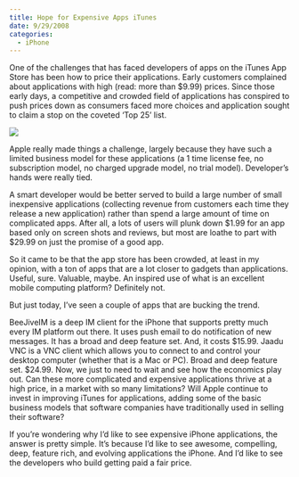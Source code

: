 ```yaml
---
title: Hope for Expensive Apps iTunes
date: 9/29/2008
categories:
  - iPhone
---
```


One of the challenges that has faced developers of apps on the iTunes App Store has been how to price their applications. Early customers complained about applications with high (read: more than \$9.99) prices. Since those early days, a competitive and crowded field of applications has conspired to push prices down as consumers faced more choices and application sought to claim a stop on the coveted 'Top 25' list.

![](penny.jpg){fig-align="center"}

Apple really made things a challenge, largely because they have such a limited business model for these applications (a 1 time license fee, no subscription model, no charged upgrade model, no trial model). Developer's hands were really tied.

A smart developer would be better served to build a large number of small inexpensive applications (collecting revenue from customers each time they release a new application) rather than spend a large amount of time on complicated apps. After all, a lots of users will plunk down \$1.99 for an app based only on screen shots and reviews, but most are loathe to part with \$29.99 on just the promise of a good app.

So it came to be that the app store has been crowded, at least in my opinion, with a ton of apps that are a lot closer to gadgets than applications. Useful, sure. Valuable, maybe. An inspired use of what is an excellent mobile computing platform? Definitely not.

But just today, I've seen a couple of apps that are bucking the trend.

BeeJiveIM is a deep IM client for the iPhone that supports pretty much every IM platform out there. It uses push email to do notification of new messages. It has a broad and deep feature set. And, it costs \$15.99. Jaadu VNC is a VNC client which allows you to connect to and control your desktop computer (whether that is a Mac or PC). Broad and deep feature set. \$24.99. Now, we just to need to wait and see how the economics play out. Can these more complicated and expensive applications thrive at a high price, in a market with so many limitations? Will Apple continue to invest in improving iTunes for applications, adding some of the basic business models that software companies have traditionally used in selling their software?

If you're wondering why I'd like to see expensive iPhone applications, the answer is pretty simple. It's because I'd like to see awesome, compelling, deep, feature rich, and evolving applications the iPhone. And I'd like to see the developers who build getting paid a fair price.
